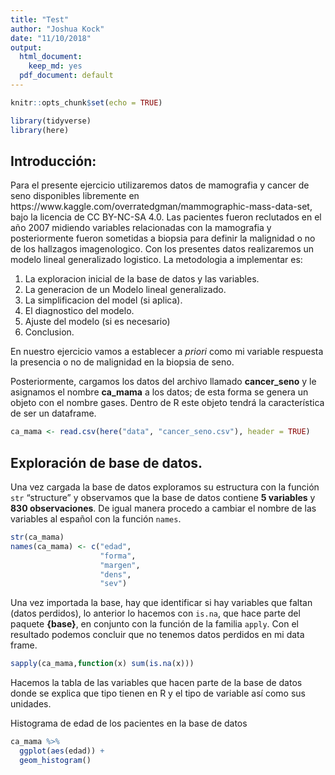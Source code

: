 ```yaml
---
title: "Test"
author: "Joshua Kock"
date: "11/10/2018"
output: 
  html_document: 
    keep_md: yes
  pdf_document: default
---
```


```r
knitr::opts_chunk$set(echo = TRUE)

library(tidyverse)
library(here)
```

## Introducción:
Para el presente ejercicio utilizaremos datos de mamografia y cancer de seno disponibles libremente en https://www.kaggle.com/overratedgman/mammographic-mass-data-set, bajo la licencia de CC BY-NC-SA 4.0. Las pacientes fueron reclutados en el año 2007 midiendo variables relacionadas con la mamografia y posteriormente fueron sometidas a biopsia para definir la malignidad o no de los hallzagos imagenologico. Con los presentes datos realizaremos un modelo lineal generalizado logistico. La metodologia a implementar es:

(1) La exploracion inicial de la base de datos y las variables.
(2) La generacion de un Modelo lineal generalizado.
(3) La simplificacion del model (si aplica).
(4) El diagnostico del modelo.
(5) Ajuste del modelo (si es necesario)
(6) Conclusion.

En nuestro ejercicio vamos a establecer a _priori_ como mi variable respuesta la presencia o no de malignidad en la biopsia de seno.

Posteriormente, cargamos los datos del archivo llamado **cancer_seno** y le asignamos el nombre **ca_mama** a los datos; de esta forma se genera un objeto con el nombre gases. Dentro de R este objeto tendrá la característica de ser un dataframe.

```r
ca_mama <- read.csv(here("data", "cancer_seno.csv"), header = TRUE)
```

## Exploración de base de datos. 
Una vez cargada la base de datos exploramos su estructura con la función `str` "structure" y observamos que la base de datos contiene **5 variables** y **830 observaciones**. De igual manera procedo a cambiar el nombre de las variables al español con la función `names`.
```r
str(ca_mama)
names(ca_mama) <- c("edad", 
                    "forma", 
                    "margen",
                    "dens", 
                    "sev")
```
Una vez importada la base, hay que identificar si hay variables que faltan (datos perdidos), lo anterior lo hacemos con `is.na`, que hace parte del paquete **{base}**, en conjunto con la función de la familia `apply`. Con el resultado podemos concluir que no tenemos datos perdidos en mi data frame. 
```r
sapply(ca_mama,function(x) sum(is.na(x)))
```
Hacemos la tabla de las variables que hacen parte de la base de datos donde se explica que tipo tienen en R y el tipo de variable así como sus unidades.


Histograma de edad de los pacientes en la base de datos
```r
ca_mama %>%
  ggplot(aes(edad)) + 
  geom_histogram()
```

